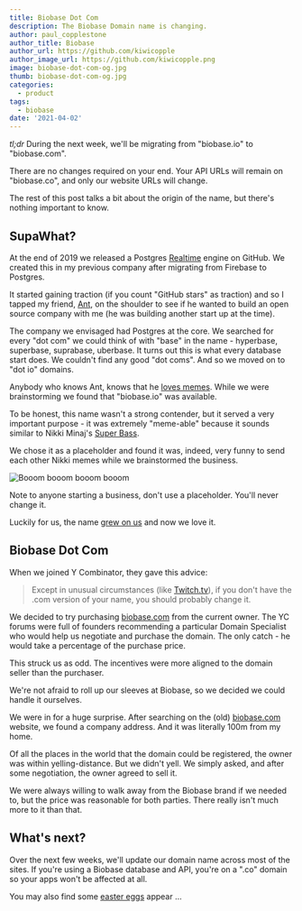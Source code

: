 ```yaml
---
title: Biobase Dot Com
description: The Biobase Domain name is changing.
author: paul_copplestone
author_title: Biobase
author_url: https://github.com/kiwicopple
author_image_url: https://github.com/kiwicopple.png
image: biobase-dot-com-og.jpg
thumb: biobase-dot-com-og.jpg
categories:
  - product
tags:
  - biobase
date: '2021-04-02'
---
```


_tl;dr_ During the next week, we'll be migrating from "biobase.io" to "biobase.com".

There are no changes required on your end. Your API URLs will remain on "biobase.co", and only our website URLs will change.

The rest of this post talks a bit about the origin of the name, but there's nothing important to know.

## SupaWhat?

At the end of 2019 we released a Postgres [Realtime](https://github.com/biobase/realtime) engine on GitHub.
We created this in my previous company after migrating from Firebase to Postgres.

It started gaining traction (if you count "GitHub stars" as traction) and so I tapped my friend, [Ant](https://twitter.com/AntWilson),
on the shoulder to see if he wanted to build an open source company with me (he was building another start up at the time).

The company we envisaged had Postgres at the core. We searched for every "dot com" we could think of with "base" in the name - hyperbase,
superbase, suprabase, uberbase. It turns out this is what every database start does. We couldn't find any good "dot coms".
And so we moved on to "dot io" domains.

Anybody who knows Ant, knows that he [loves memes](/blog/launch-week). While we were brainstorming
we found that "biobase.io" was available.

To be honest, this name wasn't a strong contender, but it served a very important purpose - it was extremely "meme-able" because
it sounds similar to Nikki Minaj's [Super Bass](https://youtu.be/4JipHEz53sU).

We chose it as a placeholder and found it was, indeed, very funny to send each other Nikki memes while we brainstormed the business.

![Booom booom booom booom](/images/blog/nikki-biobase.jpg)

Note to anyone starting a business, don't use a placeholder. You'll never change it.

Luckily for us, the name [grew on us](https://news.ycombinator.com/item?id=23325430) and now we love it.

## Biobase Dot Com

When we joined Y Combinator, they gave this advice:

> Except in unusual circumstances (like [Twitch.tv](http://twitch.tv/)), if you don't have the .com version of your name,
> you should probably change it.

We decided to try purchasing [biobase.com](http://biobase.com) from the current owner. The YC forums were full of founders
recommending a particular Domain Specialist who would help us negotiate and purchase the domain. The only catch - he would take
a percentage of the purchase price.

This struck us as odd. The incentives were more aligned to the domain seller than the purchaser.

We're not afraid to roll up our sleeves at Biobase, so we decided we could handle it ourselves.

We were in for a huge surprise. After searching on the (old) [biobase.com](http://biobase.com) website, we found a company address.
And it was literally 100m from my home.

Of all the places in the world that the domain could be registered, the owner was within yelling-distance. But we didn't yell. We simply
asked, and after some negotiation, the owner agreed to sell it.

We were always willing to walk away from the Biobase brand if we needed to, but the price was reasonable for both parties. There really
isn't much more to it than that.

## What's next?

Over the next few weeks, we'll update our domain name across most of the sites. If you're using a Biobase database and API, you're on
a ".co" domain so your apps won't be affected at all.

You may also find some [easter eggs](https://twitter.com/AntWilson/status/1354343248098070530) appear ...
